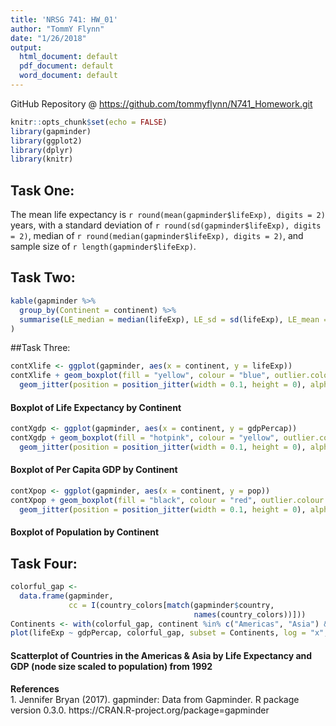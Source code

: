 ```yaml
---
title: 'NRSG 741: HW_01'
author: "TommY Flynn"
date: "1/26/2018"
output:
  html_document: default
  pdf_document: default
  word_document: default
---
```

GitHub Repository @ [https://github.com/tommyflynn/N741_Homework.git](https://github.com/tommyflynn/N741_Homework.git)
```r
knitr::opts_chunk$set(echo = FALSE)
library(gapminder)
library(ggplot2)
library(dplyr)
library(knitr)
```
## Task One:
The mean life expectancy is `r round(mean(gapminder$lifeExp), digits = 2)` years,
with a standard deviation of `r round(sd(gapminder$lifeExp), digits = 2)`, median of `r round(median(gapminder$lifeExp), digits = 2)`, and sample size of `r length(gapminder$lifeExp)`.


## Task Two:
```r
kable(gapminder %>% 
  group_by(Continent = continent) %>%
  summarise(LE_median = median(lifeExp), LE_sd = sd(lifeExp), LE_mean = mean(lifeExp)), caption = "Life Expectancy by Continent: Summary Statistics"
)
```

##Task Three:  
```r
contXlife <- ggplot(gapminder, aes(x = continent, y = lifeExp))
contXlife + geom_boxplot(fill = "yellow", colour = "blue", outlier.colour = "hotpink") +
  geom_jitter(position = position_jitter(width = 0.1, height = 0), alpha = 1/4)
```
####    Boxplot of Life Expectancy by Continent     
```r
contXgdp <- ggplot(gapminder, aes(x = continent, y = gdpPercap))
contXgdp + geom_boxplot(fill = "hotpink", colour = "yellow", outlier.colour = "blue") +
  geom_jitter(position = position_jitter(width = 0.1, height = 0), alpha = 1/4)
```
####    Boxplot of Per Capita GDP by Continent  
```r
contXpop <- ggplot(gapminder, aes(x = continent, y = pop)) 
contXpop + geom_boxplot(fill = "black", colour = "red", outlier.colour = "yellow") +
  geom_jitter(position = position_jitter(width = 0.1, height = 0), alpha = 1/4)

```
####    Boxplot of Population by Continent

## Task Four:
```r
colorful_gap <-
  data.frame(gapminder,
             cc = I(country_colors[match(gapminder$country,
                                         names(country_colors))]))
Continents <- with(colorful_gap, continent %in% c("Americas", "Asia") & year == 1992)
plot(lifeExp ~ gdpPercap, colorful_gap, subset = Continents, log = "x", pch = 21, cex = sqrt(colorful_gap$pop[Continents]/pi)/1500, bg = colorful_gap$cc[Continents])
```
####    Scatterplot of Countries in the Americas & Asia by Life Expectancy and GDP (node size scaled to population) from 1992    

**References**    
1. Jennifer Bryan (2017). gapminder: Data from Gapminder. R package version 0.3.0.
https://CRAN.R-project.org/package=gapminder